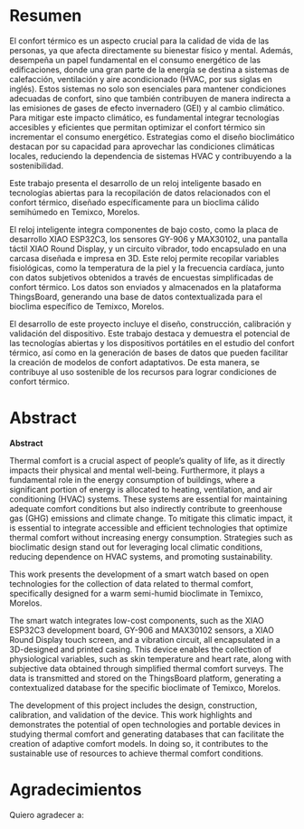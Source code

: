 # Resumen {.unnumbered}

El confort térmico es un aspecto crucial para la calidad de vida de las personas, ya que afecta directamente su bienestar físico y mental. Además, desempeña un papel fundamental en el consumo energético de las edificaciones, donde una gran parte de la energía se destina a sistemas de calefacción, ventilación y aire acondicionado (HVAC, por sus siglas en inglés). Estos sistemas no solo son esenciales para mantener condiciones adecuadas de confort, sino que también contribuyen de manera indirecta a las emisiones de gases de efecto invernadero (GEI) y al cambio climático. Para mitigar este impacto climático, es fundamental integrar tecnologías accesibles y eficientes que permitan optimizar el confort térmico sin incrementar el consumo energético. Estrategias como el diseño bioclimático destacan por su capacidad para aprovechar las condiciones climáticas locales, reduciendo la dependencia de sistemas HVAC y contribuyendo a la sostenibilidad.

Este trabajo presenta el desarrollo de un reloj inteligente basado en tecnologías abiertas para la recopilación de datos relacionados con el confort térmico, diseñado específicamente para un bioclima cálido semihúmedo en Temixco, Morelos. 

El reloj inteligente integra componentes de bajo costo, como la placa de desarrollo XIAO ESP32C3, los sensores GY-906 y MAX30102, una pantalla táctil XIAO Round Display, y un circuito vibrador, todo encapsulado en una carcasa diseñada e impresa en 3D. Este reloj permite recopilar variables fisiológicas, como la temperatura de la piel y la frecuencia cardíaca, junto con datos subjetivos obtenidos a través de encuestas simplificadas de confort térmico. Los datos son enviados y almacenados en la plataforma ThingsBoard, generando una base de datos contextualizada para el bioclima específico de Temixco, Morelos.

El desarrollo de este proyecto incluye el diseño, construcción, calibración y validación del dispositivo. Este trabajo destaca y demuestra el potencial de las tecnologías abiertas y los dispositivos portátiles en el estudio del confort térmico, así como en la generación de bases de datos que pueden facilitar la creación de modelos de confort adaptativos. De esta manera, se contribuye al uso sostenible de los recursos para lograr condiciones de confort térmico.



# Abstract {.unnumbered}

**Abstract**

Thermal comfort is a crucial aspect of people’s quality of life, as it directly impacts their physical and mental well-being. Furthermore, it plays a fundamental role in the energy consumption of buildings, where a significant portion of energy is allocated to heating, ventilation, and air conditioning (HVAC) systems. These systems are essential for maintaining adequate comfort conditions but also indirectly contribute to greenhouse gas (GHG) emissions and climate change. To mitigate this climatic impact, it is essential to integrate accessible and efficient technologies that optimize thermal comfort without increasing energy consumption. Strategies such as bioclimatic design stand out for leveraging local climatic conditions, reducing dependence on HVAC systems, and promoting sustainability.

This work presents the development of a smart watch based on open technologies for the collection of data related to thermal comfort, specifically designed for a warm semi-humid bioclimate in Temixco, Morelos.

The smart watch integrates low-cost components, such as the XIAO ESP32C3 development board, GY-906 and MAX30102 sensors, a XIAO Round Display touch screen, and a vibration circuit, all encapsulated in a 3D-designed and printed casing. This device enables the collection of physiological variables, such as skin temperature and heart rate, along with subjective data obtained through simplified thermal comfort surveys. The data is transmitted and stored on the ThingsBoard platform, generating a contextualized database for the specific bioclimate of Temixco, Morelos.

The development of this project includes the design, construction, calibration, and validation of the device. This work highlights and demonstrates the potential of open technologies and portable devices in studying thermal comfort and generating databases that can facilitate the creation of adaptive comfort models. In doing so, it contributes to the sustainable use of resources to achieve thermal comfort conditions.



# Agradecimientos {.unnumbered}


Quiero agradecer a:





